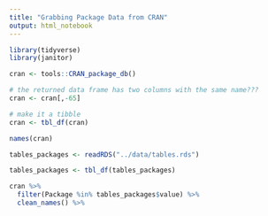 ```yaml
---
title: "Grabbing Package Data from CRAN"
output: html_notebook
---
```


```r
library(tidyverse)
library(janitor)
```

```r
cran <- tools::CRAN_package_db()

# the returned data frame has two columns with the same name???
cran <- cran[,-65]

# make it a tibble
cran <- tbl_df(cran)

```



```r
names(cran)
```


```r
tables_packages <- readRDS("../data/tables.rds")

tables_packages <- tbl_df(tables_packages)
```


```r
cran %>% 
  filter(Package %in% tables_packages$value) %>%
  clean_names() %>% 
```


```r

```

